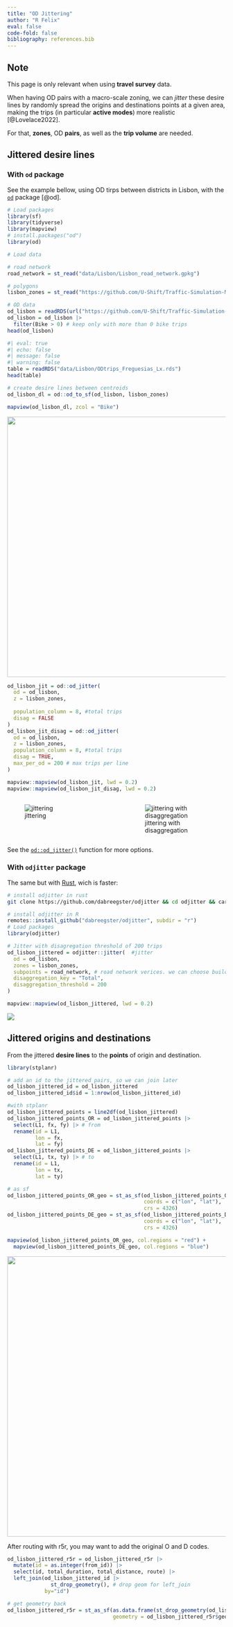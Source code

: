 ```yaml
---
title: "OD Jittering"
author: "R Felix"
eval: false
code-fold: false
bibliography: references.bib
---
```


::: callout-warning
## Note

This page is only relevant when using **travel survey** data.
:::

When having OD pairs with a macro-scale zoning, we can *jitter* these desire lines by randomly spread the origins and destinations points at a given area, making the trips (in particular **active modes**) more realistic [@Lovelace2022].

For that, **zones**, OD **pairs**, as well as the **trip volume** are needed.

## Jittered desire lines

### With `od` package

See the example bellow, using OD tirps between districts in Lisbon, with the [`od`](https://itsleeds.github.io/od/articles/od.html) package [@od].

```r
# Load packages
library(sf)
library(tidyverse)
library(mapview)
# install.packages("od")
library(od)
```

```r
# Load data

# road network
road_network = st_read("data/Lisbon/Lisbon_road_network.gpkg")

# polygons
lisbon_zones = st_read("https://github.com/U-Shift/Traffic-Simulation-Models/releases/download/2025/Freguesias_Lx.gpkg")

# OD data
od_lisbon = readRDS(url("https://github.com/U-Shift/Traffic-Simulation-Models/releases/download/2025/ODtrips_Freguesias_Lx.rds"))
od_lisbon = od_lisbon |> 
  filter(Bike > 0) # keep only with more than 0 bike trips
head(od_lisbon)
```

```r
#| eval: true
#| echo: false
#| message: false
#| warning: false
table = readRDS("data/Lisbon/ODtrips_Freguesias_Lx.rds")
head(table)
```

```r
# create desire lines between centroids
od_lisbon_dl = od::od_to_sf(od_lisbon, lisbon_zones)

mapview(od_lisbon_dl, zcol = "Bike")
```

![](images/clipboard-798877810.png){fig-align="center" width="601"}

```r
od_lisbon_jit = od::od_jitter(
  od = od_lisbon,
  z = lisbon_zones,
  
  population_column = 8, #total trips
  disag = FALSE
)
od_lisbon_jit_disag = od::od_jitter(
  od = od_lisbon,
  z = lisbon_zones,
  population_column = 8, #total trips
  disag = TRUE,
  max_per_od = 200 # max trips per line
)

mapview::mapview(od_lisbon_jit, lwd = 0.2)
mapview::mapview(od_lisbon_jit_disag, lwd = 0.2)
```

:::::: columns
::: {.column width="49%"}
![jittering](images/clipboard-3488077224.png){fig-align="center"}
:::

::: {.column width="2%"}
:::

::: {.column width="49%"}
![jittering with disaggregation](images/clipboard-3561847938.png){fig-align="center"}
:::
::::::

See the [`od::od_jitter()`](https://itsleeds.github.io/od/reference/od_jitter.html) function for more options.

### With `odjitter` package

The same but with [Rust](https://github.com/dabreegster/odjitter), wich is faster:

```sh
# install odjitter in rust
git clone https://github.com/dabreegster/odjitter && cd odjitter && cargo build --release && cp ./target/release/odjitter /usr/local/bin/
```

```r
# install odjitter in R
remotes::install_github("dabreegster/odjitter", subdir = "r")
# Load packages
library(odjitter)
```

```r
# Jitter with disagregation threshold of 200 trips
od_lisbon_jittered = odjitter::jitter(  #jitter
  od = od_lisbon,
  zones = lisbon_zones,
  subpoints = road_network, # road network verices. we can choose buildings, or so 
  disaggregation_key = "Total",
  disaggregation_threshold = 200
)

mapview::mapview(od_lisbon_jittered, lwd = 0.2)
```

![](images/clipboard-2757898934.png)

## Jittered origins and destinations

From the jittered **desire lines** to the **points** of origin and destination.

```r
library(stplanr)

# add an id to the jittered pairs, so we can join later
od_lisbon_jittered_id = od_lisbon_jittered
od_lisbon_jittered_id$id = 1:nrow(od_lisbon_jittered_id)

#with stplanr
od_lisbon_jittered_points = line2df(od_lisbon_jittered)
od_lisbon_jittered_points_OR = od_lisbon_jittered_points |>
  select(L1, fx, fy) |> # from
  rename(id = L1,
         lon = fx,
         lat = fy)
od_lisbon_jittered_points_DE = od_lisbon_jittered_points |>
  select(L1, tx, ty) |> # to
  rename(id = L1,
         lon = tx,
         lat = ty)

# as sf
od_lisbon_jittered_points_OR_geo = st_as_sf(od_lisbon_jittered_points_OR,
                                            coords = c("lon", "lat"),
                                            crs = 4326)
od_lisbon_jittered_points_DE_geo = st_as_sf(od_lisbon_jittered_points_DE,
                                            coords = c("lon", "lat"),
                                            crs = 4326)

mapview(od_lisbon_jittered_points_OR_geo, col.regions = "red") + 
  mapview(od_lisbon_jittered_points_DE_geo, col.regions = "blue")
```

![](images/clipboard-762473866.png){fig-align="center" width="647"}

After routing with r5r, you may want to add the original O and D codes.

```r
od_lisbon_jittered_r5r = od_lisbon_jittered_r5r |>
  mutate(id = as.integer(from_id)) |>
  select(id, total_duration, total_distance, route) |>
  left_join(od_lisbon_jittered_id |>
              st_drop_geometry(), # drop geom for left_join
            by="id")

# get geometry back
od_lisbon_jittered_r5r = st_as_sf(as.data.frame(st_drop_geometry(od_lisbon_jittered_r5r)),
                                  geometry = od_lisbon_jittered_r5r$geometry)
```
